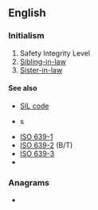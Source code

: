 {{also|sil|Sil|síl|sìl|şil|s'il}}
==English==

===Initialism===
{{rfc-header|Initialism}}
{{head|en|initialism}}

# Safety Integrity Level
# [[sibling-in-law|Sibling-in-law]]
# [[sister-in-law|Sister-in-law]]

====See also====
* [[w:SIL code|SIL code]]
* {{l|en|language code}}s
* [[w:ISO 639-1|ISO 639-1]]
* [[w:ISO 639-2|ISO 639-2]] (B/T)
* [[w:ISO 639-3|ISO 639-3]]
* {{l|en|Open type}}

===Anagrams===
* {{anagrams|en|ILS|ILs|ISL|LIS|LSI|SLI|lis}}